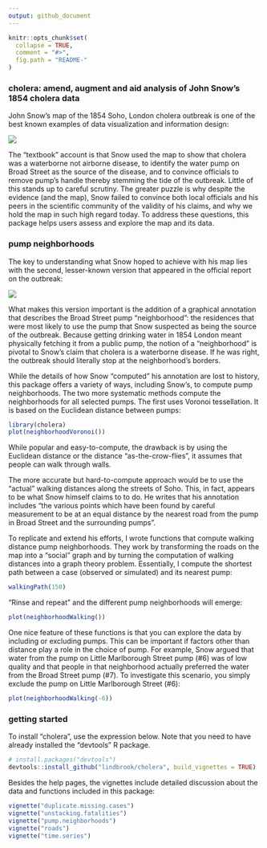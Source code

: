 ```yaml
---
output: github_document
---
```


<!-- README.md is generated from README.Rmd. Please edit that file -->

```r
knitr::opts_chunk$set(
  collapse = TRUE,
  comment = "#>",
  fig.path = "README-"
)
```

### cholera: amend, augment and aid analysis of John Snow's 1854 cholera data

John Snow's map of the 1854 Soho, London cholera outbreak is one of the best known examples of data visualization and information design:

![](vignettes/msu-snows-mapB.jpg)

The "textbook" account is that Snow used the map to show that cholera was a waterborne not airborne disease, to identify the water pump on Broad Street as the source of the disease, and to convince officials to remove pump's handle thereby stemming the tide of the outbreak. Little of this stands up to careful scrutiny. The greater puzzle is why despite the evidence (and the map), Snow failed to convince both local officials and his peers in the scientific community of the validity of his claims, and why we hold the map in such high regard today. To address these questions, this package helps users assess and explore the map and its data.

### pump neighborhoods

The key to understanding what Snow hoped to achieve with his map lies with the second, lesser-known version that appeared in the official report on the outbreak:

![](vignettes/fig12-6.png)

What makes this version important is the addition of a graphical annotation that describes the Broad Street pump "neighborhood": the residences that were most likely to use the pump that Snow suspected as being the source of the outbreak. Because getting drinking water in 1854 London meant physically fetching it from a public pump, the notion of a "neighborhood" is pivotal to Snow's claim that cholera is a waterborne disease. If he was right, the outbreak should literally stop at the neighborhood's borders.

While the details of how Snow "computed" his annotation are lost to history, this package offers a variety of ways, including Snow's, to compute pump neighborhoods. The two more systematic methods compute the neighborhoods for all selected pumps. The first uses Voronoi tessellation. It is based on the Euclidean distance between pumps:

```r
library(cholera)
plot(neighborhoodVoronoi())
```

While popular and easy-to-compute, the drawback is by using the Euclidean distance or the distance "as-the-crow-flies", it assumes that people can walk through walls.

The more accurate but hard-to-compute approach would be to use the "actual" walking distances along the streets of Soho. This, in fact, appears to be what Snow himself claims to to do. He writes that his annotation includes "the various points which have been found by careful measurement to be at an equal distance by the nearest road from the pump in Broad Street and the surrounding pumps".

To replicate and extend his efforts, I wrote functions that compute walking distance pump neighborhoods. They work by transforming the roads on the map into a "social" graph and by turning the computation of walking distances into a graph theory problem. Essentially, I compute the shortest path between a case (observed or simulated) and its nearest pump:

```r
walkingPath(150)
```

"Rinse and repeat" and the different pump neighborhoods will emerge:

```r
plot(neighborhoodWalking())
```

One nice feature of these functions is that you can explore the data by including or excluding pumps. This can be important if factors other than distance play a role in the choice of pump. For example, Snow argued that water from the pump on Little Marlborough Street pump (#6) was of low quality and that people in that neighborhood actually preferred the water from the Broad Street pump (#7). To investigate this scenario, you simply exclude the pump on Little Marlborough Street (#6):

```r
plot(neighborhoodWalking(-6))
```

### getting started

To install "cholera", use the expression below. Note that you need to have already installed the "devtools" R package.

```r
# install.packages("devtools")
devtools::install_github("lindbrook/cholera", build_vignettes = TRUE)
```

Besides the help pages, the vignettes include detailed discussion about the data and functions included in this package:

```r
vignette("duplicate.missing.cases")
vignette("unstacking.fatalities")
vignette("pump.neighborhoods")
vignette("roads")
vignette("time.series")
```
